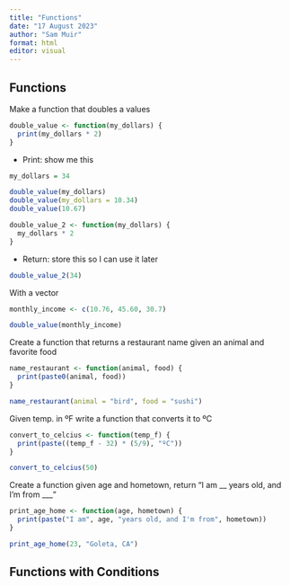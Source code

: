 ```yaml
---
title: "Functions"
date: "17 August 2023"
author: "Sam Muir"
format: html
editor: visual
---
```


## Functions

Make a function that doubles a values

```r
double_value <- function(my_dollars) {
  print(my_dollars * 2)
}
```

-   Print: show me this

```r
my_dollars = 34

double_value(my_dollars)
double_value(my_dollars = 10.34)
double_value(10.67)
```

```r
double_value_2 <- function(my_dollars) {
  my_dollars * 2
}
```

-   Return: store this so I can use it later

```r
double_value_2(34)
```

With a vector

```r
monthly_income <- c(10.76, 45.60, 30.7)

double_value(monthly_income)
```

Create a function that returns a restaurant name given an animal and favorite food

```r
name_restaurant <- function(animal, food) {
  print(paste0(animal, food))
}
```

```r
name_restaurant(animal = "bird", food = "sushi")
```

Given temp. in ºF write a function that converts it to ºC

```r
convert_to_celcius <- function(temp_f) {
  print(paste((temp_f - 32) * (5/9), "ºC"))
}
```

```r
convert_to_celcius(50)
```

Create a function given age and hometown, return "I am \_\_ years old, and I'm from \_\_\_"

```r
print_age_home <- function(age, hometown) {
  print(paste("I am", age, "years old, and I'm from", hometown))
}
```

```r
print_age_home(23, "Goleta, CA")
```

## Functions with Conditions
